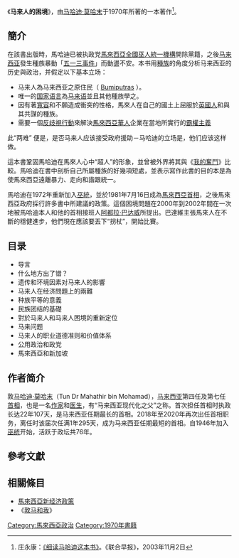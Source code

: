 {{noteTA|G1=Melayu}}

《'''马来人的困境'''》，由[[马哈迪·莫哈末|马哈迪·莫哈末]]于1970年所著的一本著作<ref name=>庄永康：[http://www.zaobao.com/special/singapore/pages2/sg_my021103a.html 《细读马哈迪这本书》]。《联合早报》，2003年11月2日</ref>。

==簡介==
在該書出版時，馬哈迪已被执政党[[巫統|馬來西亞全國巫人統一機構]]開除黨籍，之後[[马来西亚|马来西亚]]發生種族暴動「[[五一三事件|五一三事件]]」而動盪不安。本书用[[種族|種族]]的角度分析马来西亚的历史與政治，并假定以下基本立场： 

*马来人為马来西亚之原住民（ [[馬來西亞土著|Bumiputras]] ）。 
*唯一的[[国家语言|国家语言]]為[[马来语|马来语]]並且其他種族學之。 
*因有著[[寬容|寬容]]和不願造成衝突的性格，馬來人在自己的國土上屈服於[[英國人|英國人]]和與其共謀的種族。
*需要一個[[反歧視行動|反歧視行動]]來解決[[馬來西亞華人|馬來西亞華人]]企業在當地所實行的[[霸權主義|霸權主義]]

此“两难” 便是，是否马来人应该接受政府援助－马哈迪的立场是，他们应该这样做。 

這本書鞏固馬哈迪在馬來人心中“超人”的形象，並曾被外界將其與《[[我的奮鬥|我的奮鬥]]》比較。馬哈迪在書中剖析自己所屬種族的好幾項短處，並表示寫作此書的目的本是為使馬來西亞遠離暴力、走向和諧跟統一。

馬哈迪在1972年重新加入[[巫統|巫統]]，並於1981年7月16日成為[[馬來西亞首相|馬來西亞首相]]，之後馬來西亞政府採行許多書中所建議的政策。這個困境問題在2000年到2002年間在一次地被馬哈迪本人和他的首相接班人[[阿都拉·巴达威|阿都拉·巴达威]]所提出。巴達維主張馬來人在不斷的穩健進步，他們現在應該要丟下“拐杖”，開始比賽。

==目录==
* 导言
* 什么地方出了错？ 
* 遗传和环境因素对马来人的影響
* 马来人在经济問題上的兩難
* 种族平等的意義
* 民族团结的基礎
* 對於马来人和马来人困境的重新定位
* 马来问题
* 马来人的职业道德准则和价值体系
* 公用政治和政党
* 馬來西亞和新加坡

==作者简介==
敦[[马哈迪·莫哈末|马哈迪·莫哈末]]（Tun Dr Mahathir bin Mohamad），[[马来西亚|马来西亚]]第四任及第七任[[马来西亚首相|首相]]，也是一名[[作家|作家]]和[[医生|医生]]，有“马来西亚现代化之父”之称。首次担任首相时执政长达22年107天，是马来西亚任期最长的首相。2018年至2020年再次出任首相职务，离任时该届次任满1年295天，成为马来西亚任期最短的首相。自1946年加入[[巫统|巫统]]开始，活跃于政坛共76年。

==參考文獻==
{{reflist}}

==相關條目==
* [[新经济政策_(马来西亚)|馬來西亞新经济政策]]
* 《[[敦马和我|敦马和我]]》

[[Category:馬來西亞政治|Category:馬來西亞政治]]
[[Category:1970年書籍|Category:1970年書籍]]